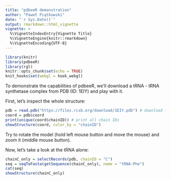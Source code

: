 ```yaml
---
title: "pdbeeR demonstration"
author: "Paweł Piątkowski"
date: "`r Sys.Date()`"
output: rmarkdown::html_vignette
vignette: >
  %\VignetteIndexEntry{Vignette Title}
  %\VignetteEngine{knitr::rmarkdown}
  %\VignetteEncoding{UTF-8}
---
```


```r
library(knitr)
library(pdbeeR)
library(rgl)
knitr::opts_chunk$set(echo = TRUE)
knit_hooks$set(webgl = hook_webgl)
```

To demonstrate the capabilities of pdbeeR, we'll download a tRNA - tRNA synthetase complex from PDB (ID: 1EIY) and play with it.

First, let's inspect the whole structure:

``` r
pdb = read.pdb("https://files.rcsb.org/download/1EIY.pdb") # download file from RCSB
coord = pdb$coord
print(unique(coord$chainID)) # print all chain IDs
showStructure(coord, color_by = "chainID")
```

Try to rotate the model (hold left mouse button and move the mouse) and zoom it (middle mouse button).

Now, let's take a look at the tRNA alone:

``` r
chainC_only = selectRecords(pdb, chainID = "C")
seq = seqToFasta(getSequence(chainC_only), name = "tRNA-Phe")
cat(seq)
showStructure(chainC_only)
```
